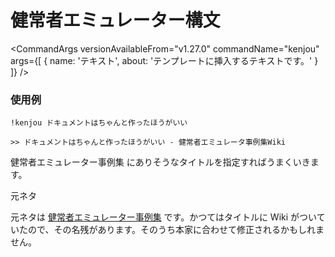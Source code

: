 

# 健常者エミュレーター構文

<CommandArgs
  versionAvailableFrom="v1.27.0"
  commandName="kenjou"
  args={[
    {
      name: 'テキスト',
      about: 'テンプレートに挿入するテキストです。'
    }
  ]}
/>

### 使用例

`!kenjou ドキュメントはちゃんと作ったほうがいい`

```
>> ドキュメントはちゃんと作ったほうがいい - 健常者エミュレータ事例集Wiki
```

<Callout type="info">
  健常者エミュレーター事例集 にありそうなタイトルを指定すればうまくいきます。
</Callout>

<Callout type="info">

元ネタ

元ネタは [健常者エミュレーター事例集](https://healthy-person-emulator.org/) です。かつてはタイトルに Wiki がついていたので、その名残があります。そのうち本家に合わせて修正されるかもしれません。

</Callout>
